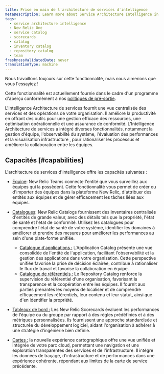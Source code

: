 ```yaml
---
title: Prise en main de l'architecture de services d'intelligence
metaDescription: Learn more about Service Architecture Intelligence in New Relic One.
tags:
  - service architecture intelligence
  - New Relic One
  - service catalog
  - scorecards
  - catalog
  - inventory catalog
  - repository catalog
  - team
freshnessValidatedDate: never
translationType: machine
---
```


<Callout title="Aperçu">
  Nous travaillons toujours sur cette fonctionnalité, mais nous aimerions que vous l&apos;essayiez !

  Cette fonctionnalité est actuellement fournie dans le cadre d&apos;un programme d&apos;aperçu conformément à nos [politiques de pré-sortie](/docs/licenses/license-information/referenced-policies/new-relic-pre-release-policy).
</Callout>

L&apos;Intelligence Architecture de services fournit une vue centralisée des services et des opérations de votre organisation. Il améliore la productivité en offrant des outils pour une gestion efficace des ressources, une optimisation opérationnelle et une assurance de conformité. L&apos;Intelligence Architecture de services a intégré diverses fonctionnalités, notamment la gestion d&apos;équipe, l&apos;observabilité du système, l&apos;évaluation des performances et la visualisation infrastructure , pour rationaliser les processus et améliorer la collaboration entre les équipes.

## Capacités [#capabilities]

L&apos;architecture de services d&apos;intelligence offre les capacités suivantes :

* [Équipe](/docs/service-architecture-intelligence/teams/teams): New Relic Teams connecte l&apos;entité que vous surveillez aux équipes qui la possèdent. Cette fonctionnalité vous permet de créer ou d&apos;importer des équipes dans la plateforme New Relic, d&apos;attribuer des entités aux équipes et de gérer efficacement les tâches liées aux équipes.

* [Catalogues](/docs/service-architecture-intelligence/catalogs/catalogs): New Relic Catalogs fournissent des inventaires centralisés d&apos;entités de grande valeur, avec des détails tels que la propriété, l&apos;état de santé et l&apos;état de conformité. Utilisez les catalogues pour comprendre l&apos;état de santé de votre système, identifier les domaines à améliorer et prendre des mesures pour améliorer les performances au sein d&apos;une plate-forme unifiée.

  * [Catalogue d&apos;applications :](/docs/service-architecture-intelligence/catalogs/applications-catalog) L&apos;Application Catalog présente une vue consolidée de l&apos;entité de l&apos;application, facilitant l&apos;observabilité et la gestion des applications dans votre organisation. Cette perspective unifiée favorise la prise de décision éclairée, contribue à rationaliser le flux de travail et favorise la collaboration en équipe.
  * [Catalogue de référentiels :](/docs/service-architecture-intelligence/catalogs/repositoryCatalog) Le Repository Catalog renforce la supervision du référentiel d&apos;une organisation, favorisant la transparence et la coopération entre les équipes. Il fournit aux parties prenantes les moyens de localiser et de comprendre efficacement les référentiels, leur contenu et leur statut, ainsi que d&apos;en identifier la propriété.

* [Tableaux de bord :](/docs/service-architecture-intelligence/scorecards/getting-started) Les New Relic Scorecards évaluent les performances de l&apos;équipe ou du groupe par rapport à des règles prédéfinies et à des métriques personnalisées. Ils fournissent une approche standardisée et structurée du développement logiciel, aidant l&apos;organisation à adhérer à une stratégie d&apos;ingénierie bien définie.

* [Cartes :](/docs/service-architecture-intelligence/maps/advanced-maps) la nouvelle expérience cartographique offre une vue unifiée et intégrée de votre parc cloud, permettant une navigation et une exploration transparentes des services et de l&apos;infrastructure. Il intègre les données de traçage, d&apos;infrastructure et de performances dans une expérience cohérente, répondant aux limites de la carte de service précédente.